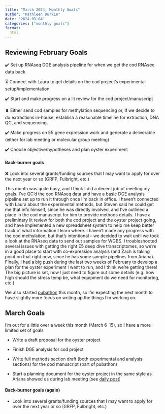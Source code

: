 ```yaml
---
title: "March 2024, Monthly Goals"
author: "Kathleen Durkin"
date: "2024-03-04"
categories: ["monthly goals"]
format:
  html
---
```


## Reviewing February Goals

✔️ Set up RNAseq DGE analysis pipeline for when we get the cod RNAseq data back.

⏳ Connect with Laura to get details on the cod project's experimental setup/implementation

✔️ Start and make progress on a lit review for the cod project/manuscript

⏸️ Either send cod samples for methylation sequencing or, if we decide to do extractions in-house, establish a reasonable timeline for extraction, DNA QC, and sequencing.

✔️ Make progress on E5 gene expression work and generate a deliverable (either for lab meeting or molecular group meeting)

✔️ Choose objective/hypotheses and plan oyster experiment

#### Back-burner goals

❌ Look into several grants/funding sources that I may want to apply for over the next year or so (GRFP, Fulbright, etc.)

This month was quite busy, and I think I did a decent job of meeting my goals. I've QC'd the cod RNAseq data and have a basic DGE analysis pipeline set up to run it through once I'm back in office. I haven't connected with Laura about the experimental methods, but Steven said he could get me that info himself, since he was directly involved, and I've outlined a place in the cod manuscript for him to provide methods details. I have a preliminary lit review for both the cod project and the oyster project going, and have implemented a new spreadsheet system to help me keep better track of what information I learn where. I haven't made any progress with the cod methylation, but that's intentional -- we decided to wait until we took a look at the RNAseq data to send out samples for WGBS. I troubleshooted several issues with getting the right E5 deep dive transcriptomes, so we're in a good place to start with co-expression analysis (and Zach is taking point on that right now, since he has some sample pipelines from Ariana). Finally, I had a big push during the last two weeks of February to develop a plan for the oyster experiment I want to run, and I think we're getting there! The big picture is set, now I just need to figure out some details (e.g. how high should the stress temp be, what equipment do we need for monitoring, etc.)

We also started [pubathon](https://robertslab.github.io/resources/Pubathon/) this month, so I'm expecting the next month to have slightly more focus on writing up the things I'm working on.

## March Goals

I'm out for a little over a week this month (March 6-15), so I have a more limited set of goals

-   Write a draft proposal for the oyster project

-   Finish DGE analysis for cod project

-   Write full methods section draft (both experimental and analysis sections) for the cod manuscript (part of pubathon)

-   Start a planning document for the oyster project in the same style as Ariana showed us during lab meeting (see [daily post](/posts/daily_logs/2024/February_2024_posts.qmd#february-2024-20))

#### Back-burner goals (again)

-   Look into several grants/funding sources that I may want to apply for over the next year or so (GRFP, Fulbright, etc.)
